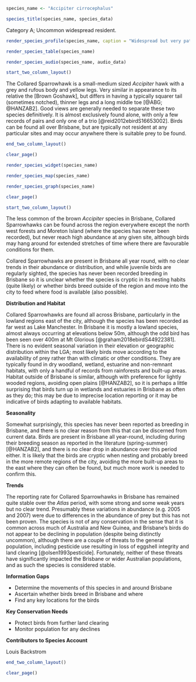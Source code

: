 ```r
species_name <- "Accipiter cirrocephalus"
```

```r
species_title(species_name, species_data)
```

Category A; Uncommon widespread resident.

```r
render_species_profile(species_name, caption = "Widespread but very patchy presumed breeding resident and perhaps local nomad. No clear trends in abundance, but birds have never been reported breeding in the region and so may move outside the area to breed. Not of conservation concern although population in Brisbane should be monitored as it is so low.")
```

```r
render_species_table(species_name)
```

```r
render_species_audio(species_name, audio_data)
```

```r
start_two_column_layout()
```

The Collared Sparrowhawk is a small-medium sized _Accipiter_ hawk with a grey and rufous body and yellow legs. Very similar in appearance to its relative the [Brown Goshawk], but differs in having a typically squarer tail (sometimes notched), thinner legs and a long middle toe [@ABG; @HANZAB2]. Good views are generally needed to separate these two species definitively. It is almost exclusively found alone, with only a few records of pairs and only one of a trio [@reid2012ebirdS16653002]. Birds can be found all over Brisbane, but are typically not resident at any particular sites and may occur anywhere there is suitable prey to be found.  

```r
end_two_column_layout()
```

```r
clear_page()
```

```r
render_species_widget(species_name)
```

```r
render_species_map(species_name)
```

```r
render_species_graph(species_name)
```

```r
clear_page()
```

```r
start_two_column_layout()
```

The less common of the brown _Accipiter_ species in Brisbane, Collared Sparrowhawks can be found across the region everywhere except the north west forests and Moreton Island (where the species has never been recorded), but never reach high abundance at any given site, although birds may hang around for extended stretches of time where there are favourable conditions for them.

Collared Sparrowhawks are present in Brisbane all year round, with no clear trends in their abundance or distribution, and while juvenile birds are regularly sighted, the species has never been recorded breeding in Brisbane so it is unclear whether the species is cryptic in its nesting habits (quite likely) or whether birds breed outside of the region and move into the city to feed where food is available (also possible).

**Distribution and Habitat**

Collared Sparrowhawks are found all across Brisbane, particularly in the lowland regions east of the city, although the species has been recorded as far west as Lake Manchester. In Brisbane it is mostly a lowland species, almost always occurring at elevations below 50m, although the odd bird has been seen over 400m at Mt Glorious [@graham2018ebirdS44922381]. There is no evident seasonal variation in their elevation or geographic distribution within the LGA; most likely birds move according to the availability of prey rather than with climatic or other conditions. They are typically found in dry woodland, wetland, estuarine and non-remnant habitats, with only a handful of records from rainforests and built-up areas. Habitat outside of Brisbane is similar, although with preference for lightly wooded regions, avoiding open plains [@HANZAB2], so it is perhaps a little surprising that birds turn up in wetlands and estuaries in Brisbane as often as they do; this may be due to imprecise location reporting or it may be indicative of birds adapting to available habitats.

**Seasonality**

Somewhat surprisingly, this species has never been reported as breeding in Brisbane, and there is no clear reason from this that can be discerned from current data. Birds are present in Brisbane all year-round, including during their breeding season as reported in the literature (spring-summer) [@HANZAB2], and there is no clear drop in abundance over this period either. It is likely that the birds are cryptic when nesting and probably breed in the more remote regions of the city, avoiding the more built-up areas to the east where they can often be found, but much more work is needed to confirm this.

**Trends**

The reporting rate for Collared Sparrowhawks in Brisbane has remained quite stable over the _Atlas_ period, with some strong and some weak years but no clear trend. Presumably these variations in abundance (e.g. 2005 and 2007) were due to differences in the abundance of prey but this has not been proven. The species is not of any conservation in the sense that it is common across much of Australia and New Guinea, and Brisbane's birds do not appear to be declining in population (despite being distinctly uncommon), although there are a couple of threats to the general population, including pesticide use resulting in loss of eggshell integrity and land clearing [@olsen1993pesticide]. Fortunately, neither of these threats have significantly impacted the Brisbane or wider Australian populations, and as such the species is considered stable.

**Information Gaps**

- Determine the movements of this species in and around Brisbane
- Ascertain whether birds breed in Brisbane and where
- Find any key locations for the birds

**Key Conservation Needs**

- Protect birds from further land clearing
- Monitor population for any declines

**Contributors to Species Account**

Louis Backstrom

```r
end_two_column_layout()
```

```r
clear_page()
```
